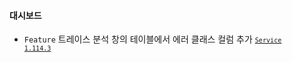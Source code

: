 #### 대시보드​

- <code class="Feature">Feature</code> <span class="uitext">트레이스 분석</span> 창의 테이블에서 <span class="uitext">에러 클래스</span> 컬럼 추가 <code class='changelog-service'><a href="https://docs.whatap.io/release-notes/service/service-1_114_x"><code class='changelog-service'>Service 1.114.3​</code></a></code>

